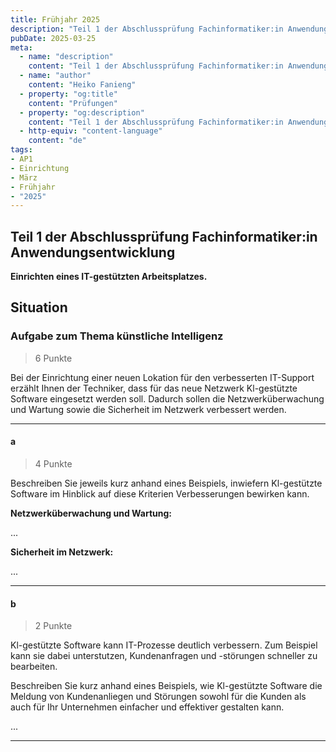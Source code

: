 ```yaml
---
title: Frühjahr 2025
description: "Teil 1 der Abschlussprüfung Fachinformatiker:in Anwendungsentwicklung"
pubDate: 2025-03-25
meta:
  - name: "description"
    content: "Teil 1 der Abschlussprüfung Fachinformatiker:in Anwendungsentwicklung"
  - name: "author"
    content: "Heiko Fanieng"
  - property: "og:title"
    content: "Prüfungen"
  - property: "og:description"
    content: "Teil 1 der Abschlussprüfung Fachinformatiker:in Anwendungsentwicklung"
  - http-equiv: "content-language"
    content: "de"
tags:
- AP1
- Einrichtung
- März
- Frühjahr
- "2025"
---
```


## Teil 1 der Abschlussprüfung Fachinformatiker:in Anwendungsentwicklung

**Einrichten eines IT-gestützten Arbeitsplatzes.**

## Situation

### Aufgabe zum Thema künstliche Intelligenz

> 6 Punkte

Bei der Einrichtung einer neuen Lokation für den verbesserten IT-Support erzählt Ihnen der Techniker, dass für das neue Netzwerk Kl-gestützte Software eingesetzt werden soll. Dadurch sollen die Netzwerküberwachung und Wartung sowie die Sicherheit im Netzwerk verbessert werden.

---

#### a

> 4 Punkte

Beschreiben Sie jeweils kurz anhand eines Beispiels, inwiefern Kl-gestützte Software im Hinblick auf diese Kriterien Verbesserungen bewirken kann.

**Netzwerküberwachung und Wartung:**

...

**Sicherheit im Netzwerk:**

...

---

#### b

> 2 Punkte

Kl-gestützte Software kann IT-Prozesse deutlich verbessern. Zum Beispiel kann sie dabei unterstutzen, Kundenanfragen und -störungen schneller zu bearbeiten.

Beschreiben Sie kurz anhand eines Beispiels, wie Kl-gestützte Software die Meldung von Kundenanliegen und Störungen sowohl für die Kunden als auch für Ihr Unternehmen einfacher und effektiver gestalten kann.

...

---
